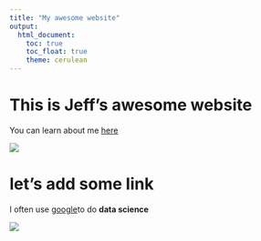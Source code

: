 ```yaml
---
title: "My awesome website"
output: 
  html_document:
    toc: true
    toc_float: true
    theme: cerulean
---
```


# This is Jeff's awesome website

You can learn about me [here](about.html)

![](https://media.giphy.com/media/drXGoW1iudhKw/giphy.gif)

# let's add some link

I often use [google](https://www.google.com)to do **data science**

![](cat.jpg)

